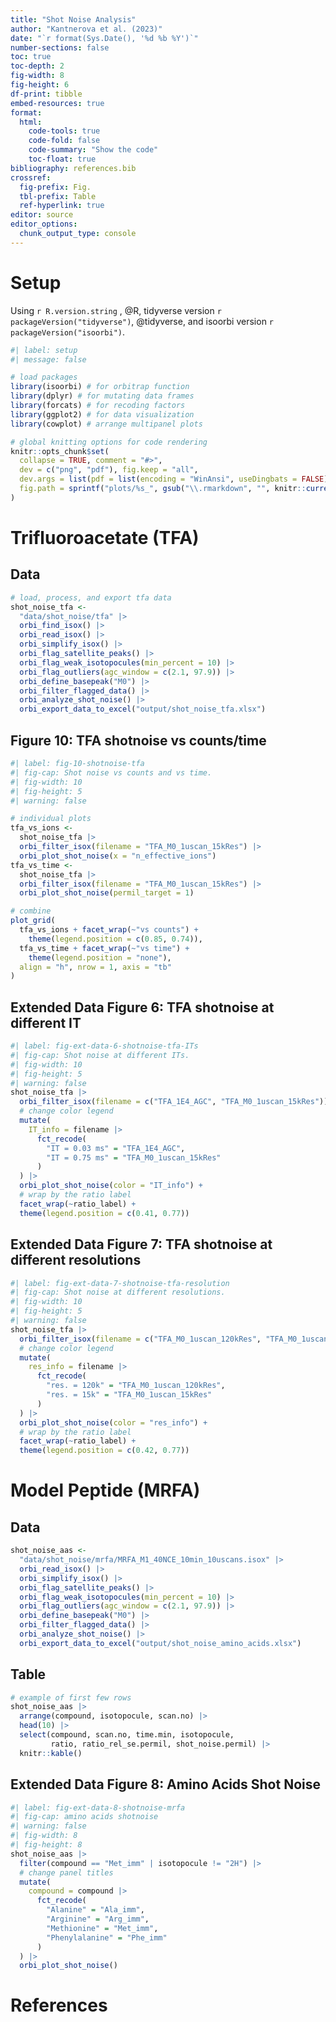 ```yaml
---
title: "Shot Noise Analysis"
author: "Kantnerova et al. (2023)"
date: "`r format(Sys.Date(), '%d %b %Y')`"
number-sections: false
toc: true
toc-depth: 2
fig-width: 8
fig-height: 6
df-print: tibble
embed-resources: true
format:
  html:
    code-tools: true
    code-fold: false
    code-summary: "Show the code"
    toc-float: true
bibliography: references.bib
crossref:
  fig-prefix: Fig.
  tbl-prefix: Table
  ref-hyperlink: true
editor: source
editor_options:
  chunk_output_type: console
---
```


# Setup

Using `r R.version.string` , @R, tidyverse version `r packageVersion("tidyverse")`, @tidyverse, and isoorbi version `r packageVersion("isoorbi")`.

```r
#| label: setup
#| message: false

# load packages
library(isoorbi) # for orbitrap function
library(dplyr) # for mutating data frames
library(forcats) # for recoding factors
library(ggplot2) # for data visualization
library(cowplot) # arrange multipanel plots
```

```r
# global knitting options for code rendering
knitr::opts_chunk$set(
  collapse = TRUE, comment = "#>",
  dev = c("png", "pdf"), fig.keep = "all",
  dev.args = list(pdf = list(encoding = "WinAnsi", useDingbats = FALSE)),
  fig.path = sprintf("plots/%s_", gsub("\\.rmarkdown", "", knitr::current_input()))
)
```

# Trifluoroacetate (TFA)

## Data

```r
# load, process, and export tfa data
shot_noise_tfa <-
  "data/shot_noise/tfa" |>
  orbi_find_isox() |>
  orbi_read_isox() |>
  orbi_simplify_isox() |>
  orbi_flag_satellite_peaks() |>
  orbi_flag_weak_isotopocules(min_percent = 10) |>
  orbi_flag_outliers(agc_window = c(2.1, 97.9)) |>
  orbi_define_basepeak("M0") |>
  orbi_filter_flagged_data() |>
  orbi_analyze_shot_noise() |>
  orbi_export_data_to_excel("output/shot_noise_tfa.xlsx")
```

## Figure 10: TFA shotnoise vs counts/time

```r
#| label: fig-10-shotnoise-tfa
#| fig-cap: Shot noise vs counts and vs time.
#| fig-width: 10
#| fig-height: 5
#| warning: false

# individual plots
tfa_vs_ions <-
  shot_noise_tfa |>
  orbi_filter_isox(filename = "TFA_M0_1uscan_15kRes") |>
  orbi_plot_shot_noise(x = "n_effective_ions")
tfa_vs_time <-
  shot_noise_tfa |>
  orbi_filter_isox(filename = "TFA_M0_1uscan_15kRes") |>
  orbi_plot_shot_noise(permil_target = 1)

# combine
plot_grid(
  tfa_vs_ions + facet_wrap(~"vs counts") +
    theme(legend.position = c(0.85, 0.74)),
  tfa_vs_time + facet_wrap(~"vs time") +
    theme(legend.position = "none"),
  align = "h", nrow = 1, axis = "tb"
)
```

## Extended Data Figure 6: TFA shotnoise at different IT

```r
#| label: fig-ext-data-6-shotnoise-tfa-ITs
#| fig-cap: Shot noise at different ITs.
#| fig-width: 10
#| fig-height: 5
#| warning: false
shot_noise_tfa |>
  orbi_filter_isox(filename = c("TFA_1E4_AGC", "TFA_M0_1uscan_15kRes")) |>
  # change color legend
  mutate(
    IT_info = filename |>
      fct_recode(
        "IT = 0.03 ms" = "TFA_1E4_AGC",
        "IT = 0.75 ms" = "TFA_M0_1uscan_15kRes"
      )
  ) |>
  orbi_plot_shot_noise(color = "IT_info") +
  # wrap by the ratio label
  facet_wrap(~ratio_label) +
  theme(legend.position = c(0.41, 0.77))
```

## Extended Data Figure 7: TFA shotnoise at different resolutions

```r
#| label: fig-ext-data-7-shotnoise-tfa-resolution
#| fig-cap: Shot noise at different resolutions.
#| fig-width: 10
#| fig-height: 5
#| warning: false
shot_noise_tfa |>
  orbi_filter_isox(filename = c("TFA_M0_1uscan_120kRes", "TFA_M0_1uscan_15kRes")) |>
  # change color legend
  mutate(
    res_info = filename |>
      fct_recode(
        "res. = 120k" = "TFA_M0_1uscan_120kRes",
        "res. = 15k" = "TFA_M0_1uscan_15kRes"
      )
  ) |>
  orbi_plot_shot_noise(color = "res_info") +
  # wrap by the ratio label
  facet_wrap(~ratio_label) +
  theme(legend.position = c(0.42, 0.77))
```

# Model Peptide (MRFA)

## Data

```r
shot_noise_aas <-
  "data/shot_noise/mrfa/MRFA_M1_40NCE_10min_10uscans.isox" |>
  orbi_read_isox() |>
  orbi_simplify_isox() |>
  orbi_flag_satellite_peaks() |>
  orbi_flag_weak_isotopocules(min_percent = 10) |>
  orbi_flag_outliers(agc_window = c(2.1, 97.9)) |>
  orbi_define_basepeak("M0") |>
  orbi_filter_flagged_data() |>
  orbi_analyze_shot_noise() |>
  orbi_export_data_to_excel("output/shot_noise_amino_acids.xlsx")
```

## Table

```r
# example of first few rows
shot_noise_aas |>
  arrange(compound, isotopocule, scan.no) |>
  head(10) |>
  select(compound, scan.no, time.min, isotopocule,
         ratio, ratio_rel_se.permil, shot_noise.permil) |>
  knitr::kable()
```

## Extended Data Figure 8: Amino Acids Shot Noise

```r
#| label: fig-ext-data-8-shotnoise-mrfa
#| fig-cap: amino acids shotnoise
#| warning: false
#| fig-width: 8
#| fig-height: 8
shot_noise_aas |>
  filter(compound == "Met_imm" | isotopocule != "2H") |>
  # change panel titles
  mutate(
    compound = compound |>
      fct_recode(
        "Alanine" = "Ala_imm",
        "Arginine" = "Arg_imm",
        "Methionine" = "Met_imm",
        "Phenylalanine" = "Phe_imm"
      )
  ) |>
  orbi_plot_shot_noise()
```

# References
